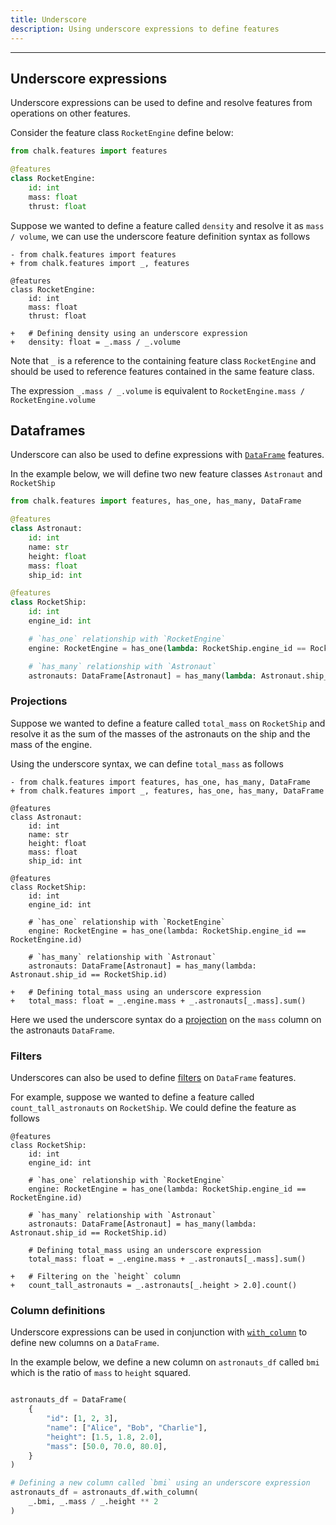 ```yaml
---
title: Underscore
description: Using underscore expressions to define features
---
```


---

## Underscore expressions

Underscore expressions can be used to define and
resolve features from operations on other features.

Consider the feature class `RocketEngine` define below:

```python
from chalk.features import features

@features
class RocketEngine:
    id: int
    mass: float
    thrust: float
```

Suppose we wanted to define a feature called `density` and resolve it as `mass / volume`,
we can use the underscore feature definition syntax as follows

```diff-py
- from chalk.features import features
+ from chalk.features import _, features

@features
class RocketEngine:
    id: int
    mass: float
    thrust: float

+   # Defining density using an underscore expression
+   density: float = _.mass / _.volume
```

Note that `_` is a reference to the containing feature class `RocketEngine` and should
be used to reference features contained in the same feature class.

The expression `_.mass / _.volume` is equivalent to `RocketEngine.mass / RocketEngine.volume`


## Dataframes

Underscore can also be used to define expressions with [`DataFrame`](/docs/dataframe) features.

In the example below, we will define two new feature classes `Astronaut` and `RocketShip`

```python
from chalk.features import features, has_one, has_many, DataFrame

@features
class Astronaut:
    id: int
    name: str
    height: float
    mass: float
    ship_id: int

@features
class RocketShip:
    id: int
    engine_id: int

    # `has_one` relationship with `RocketEngine`
    engine: RocketEngine = has_one(lambda: RocketShip.engine_id == RocketEngine.id)

    # `has_many` relationship with `Astronaut`
    astronauts: DataFrame[Astronaut] = has_many(lambda: Astronaut.ship_id == RocketShip.id)
```
### Projections

Suppose we wanted to define a feature called `total_mass` on `RocketShip` and resolve
it as the sum of the masses of the astronauts on the ship and the mass of the engine.

Using the underscore syntax, we can define `total_mass` as follows

```diff-py
- from chalk.features import features, has_one, has_many, DataFrame
+ from chalk.features import _, features, has_one, has_many, DataFrame

@features
class Astronaut:
    id: int
    name: str
    height: float
    mass: float
    ship_id: int

@features
class RocketShip:
    id: int
    engine_id: int

    # `has_one` relationship with `RocketEngine`
    engine: RocketEngine = has_one(lambda: RocketShip.engine_id == RocketEngine.id)

    # `has_many` relationship with `Astronaut`
    astronauts: DataFrame[Astronaut] = has_many(lambda: Astronaut.ship_id == RocketShip.id)

+   # Defining total_mass using an underscore expression
+   total_mass: float = _.engine.mass + _.astronauts[_.mass].sum()
```

Here we used the underscore syntax do a [projection](/docs/dataframe#projections) on the `mass` column on the
astronauts `DataFrame`.


### Filters

Underscores can also be used to define [filters](/docs/dataframe#filters) on `DataFrame` features.

For example, suppose we wanted to define a feature called `count_tall_astronauts` on `RocketShip`.
We could define the feature as follows

```diff-py
@features
class RocketShip:
    id: int
    engine_id: int

    # `has_one` relationship with `RocketEngine`
    engine: RocketEngine = has_one(lambda: RocketShip.engine_id == RocketEngine.id)

    # `has_many` relationship with `Astronaut`
    astronauts: DataFrame[Astronaut] = has_many(lambda: Astronaut.ship_id == RocketShip.id)

    # Defining total_mass using an underscore expression
    total_mass: float = _.engine.mass + _.astronauts[_.mass].sum()

+   # Filtering on the `height` column
+   count_tall_astronauts = _.astronauts[_.height > 2.0].count()
```

### Column definitions

Underscore expressions can be used in conjunction with [`with_column`](/api-docs#DataFrame.with_column) to define new columns on a `DataFrame`.

In the example below, we define a new column on `astronauts_df` called `bmi` which is the ratio of `mass` to `height` squared.

```python

astronauts_df = DataFrame(
    {
        "id": [1, 2, 3],
        "name": ["Alice", "Bob", "Charlie"],
        "height": [1.5, 1.8, 2.0],
        "mass": [50.0, 70.0, 80.0],
    }
)

# Defining a new column called `bmi` using an underscore expression
astronauts_df = astronauts_df.with_column(
    _.bmi, _.mass / _.height ** 2
)
```

